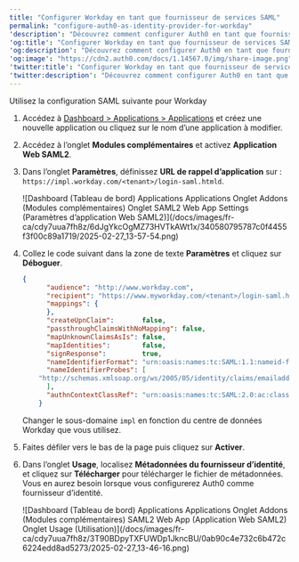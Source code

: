 ```yaml
---
title: "Configurer Workday en tant que fournisseur de services SAML"
permalink: "configure-auth0-as-identity-provider-for-workday"
'description': "Découvrez comment configurer Auth0 en tant que fournisseur d’identité à l’aide du module complémentaire d’application Web SAML2 pour Workday."
'og:title': "Configurer Workday en tant que fournisseur de services SAML"
'og:description': "Découvrez comment configurer Auth0 en tant que fournisseur d’identité à l’aide du module complémentaire d’application Web SAML2 pour Workday."
'og:image': "https://cdn2.auth0.com/docs/1.14567.0/img/share-image.png"
'twitter:title': "Configurer Workday en tant que fournisseur de services SAML"
'twitter:description': "Découvrez comment configurer Auth0 en tant que fournisseur d’identité à l’aide du module complémentaire d’application Web SAML2 pour Workday."
---
```


Utilisez la configuration <Tooltip href="/docs/docs/fr-ca/glossary?term=security-assertion-markup-language" tip="Security Assertion Markup Language (SAML)
Protocole normalisé permettant à deux parties d’échanger des informations d’authentification sans mot de passe." cta="Voir le glossaire">SAML</Tooltip> suivante pour Workday

1. Accédez à [Dashboard > Applications > Applications](https://manage.auth0.com/#/applications) et créez une nouvelle application ou cliquez sur le nom d’une application à modifier.
2. Accédez à l’onglet **Modules complémentaires** et activez **Application Web SAML2**.
3. Dans l’onglet **Paramètres**, définissez **URL de rappel d’application** sur : `https://impl.workday.com/<tenant>/login-saml.htmld`.

   <Frame>![Dashboard (Tableau de bord) Applications Applications Onglet Addons (Modules complémentaires) Onglet SAML2 Web App Settings (Paramètres d’application Web SAML2)](/docs/images/fr-ca/cdy7uua7fh8z/6dJgYkcOgMZ73HVTkAWt1x/340580795787c0f4455f3f00c89a1719/2025-02-27_13-57-54.png)</Frame>

4. Collez le code suivant dans la zone de texte **Paramètres** et cliquez sur **Déboguer**.

   ```json lines
   {
         "audience": "http://www.workday.com",
         "recipient": "https://www.myworkday.com/<tenant>/login-saml.htmld",
         "mappings": {
         },
         "createUpnClaim":       false,
         "passthroughClaimsWithNoMapping": false,
         "mapUnknownClaimsAsIs": false,
         "mapIdentities":        false,
         "signResponse":         true,
         "nameIdentifierFormat": "urn:oasis:names:tc:SAML:1.1:nameid-format:X509SubjectName",
         "nameIdentifierProbes": [
       "http://schemas.xmlsoap.org/ws/2005/05/identity/claims/emailaddress",
         ],
         "authnContextClassRef": "urn:oasis:names:tc:SAML:2.0:ac:classes:X509",
       }
   ```

   

   

   Changer le sous-domaine `impl` en fonction du centre de données Workday que vous utilisez.
5. Faites défiler vers le bas de la page puis cliquez sur **Activer**.
6. Dans l’onglet **Usage**, localisez **Métadonnées du fournisseur d’identité**, et cliquez sur **Télécharger** pour télécharger le fichier de métadonnées. Vous en aurez besoin lorsque vous configurerez Auth0 comme fournisseur d’identité.

   <Frame>![Dashboard (Tableau de bord) Applications Applications Onglet Addons (Modules complémentaires) SAML2 Web App (Application Web SAML2) Onglet Usage (Utilisation)](/docs/images/fr-ca/cdy7uua7fh8z/3T90BDpyTXFUWDp1JkncBU/0ab90c4e732c6b472c6224edd8ad5273/2025-02-27_13-46-16.png)</Frame>

